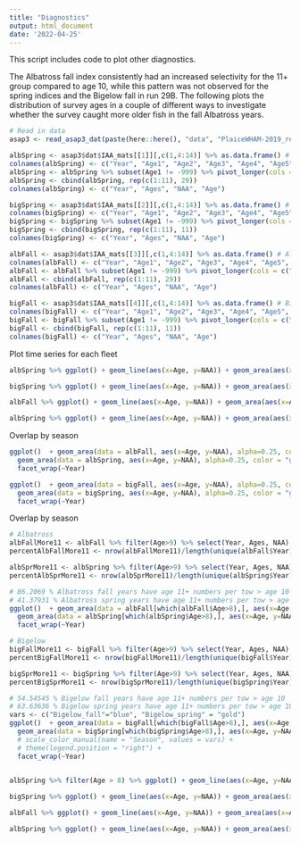 ```yaml
---
title: "Diagnostics"
output: html_document
date: '2022-04-25'
---
```


This script includes code to plot other diagnostics. 

The Albatross fall index consistently had an increased selectivity for the 11+ group compared to age 10, while this pattern was not observed for the spring indices and the Bigelow fall in run 29B. The following plots the distribution of survey ages in a couple of different ways to investigate whether the survey caught more older fish in the fall Albatross years.
```r
# Read in data
asap3 <- read_asap3_dat(paste(here::here(), "data", "PlaiceWHAM-2019_revised_NEFSC-LW-WAA_splitNEFSC-BigUnit.DAT", sep="/"))

albSpring <- asap3$dat$IAA_mats[[1]][,c(1,4:14)] %>% as.data.frame() # Albatross spring index
colnames(albSpring) <- c("Year", "Age1", "Age2", "Age3", "Age4", "Age5", "Age6", "Age7", "Age8", "Age9", "Age10", "Age11")
albSpring <- albSpring %>% subset(Age1 != -999) %>% pivot_longer(cols = c("Age1", "Age2", "Age3", "Age4", "Age5", "Age6", "Age7", "Age8", "Age9", "Age10", "Age11"), names_to = "Ages", values_to = "NAA") %>% group_by(Year)
albSpring <- cbind(albSpring, rep(c(1:11), 29))
colnames(albSpring) <- c("Year", "Ages", "NAA", "Age")

bigSpring <- asap3$dat$IAA_mats[[2]][,c(1,4:14)] %>% as.data.frame() # Bigelow spring index
colnames(bigSpring) <- c("Year", "Age1", "Age2", "Age3", "Age4", "Age5", "Age6", "Age7", "Age8", "Age9", "Age10", "Age11")
bigSpring <- bigSpring %>% subset(Age1 != -999) %>% pivot_longer(cols = c("Age1", "Age2", "Age3", "Age4", "Age5", "Age6", "Age7", "Age8", "Age9", "Age10", "Age11"), names_to = "Ages", values_to = "NAA") %>% group_by(Year)
bigSpring <- cbind(bigSpring, rep(c(1:11), 11))
colnames(bigSpring) <- c("Year", "Ages", "NAA", "Age")

albFall <- asap3$dat$IAA_mats[[3]][,c(1,4:14)] %>% as.data.frame() # Albatross fall index
colnames(albFall) <- c("Year", "Age1", "Age2", "Age3", "Age4", "Age5", "Age6", "Age7", "Age8", "Age9", "Age10", "Age11")
albFall <- albFall %>% subset(Age1 != -999) %>% pivot_longer(cols = c("Age1", "Age2", "Age3", "Age4", "Age5", "Age6", "Age7", "Age8", "Age9", "Age10", "Age11"), names_to = "Ages", values_to = "NAA") %>% group_by(Year)
albFall <- cbind(albFall, rep(c(1:11), 29))
colnames(albFall) <- c("Year", "Ages", "NAA", "Age")

bigFall <- asap3$dat$IAA_mats[[4]][,c(1,4:14)] %>% as.data.frame() # Bigelow fall index
colnames(bigFall) <- c("Year", "Age1", "Age2", "Age3", "Age4", "Age5", "Age6", "Age7", "Age8", "Age9", "Age10", "Age11")
bigFall <- bigFall %>% subset(Age1 != -999) %>% pivot_longer(cols = c("Age1", "Age2", "Age3", "Age4", "Age5", "Age6", "Age7", "Age8", "Age9", "Age10", "Age11"), names_to = "Ages", values_to = "NAA") %>% group_by(Year)
bigFall <- cbind(bigFall, rep(c(1:11), 11))
colnames(bigFall) <- c("Year", "Ages", "NAA", "Age")
```
Plot time series for each fleet
```r
albSpring %>% ggplot() + geom_line(aes(x=Age, y=NAA)) + geom_area(aes(x=Age, y=NAA)) + facet_wrap(~Year)

bigSpring %>% ggplot() + geom_line(aes(x=Age, y=NAA)) + geom_area(aes(x=Age, y=NAA)) + facet_wrap(~Year)

albFall %>% ggplot() + geom_line(aes(x=Age, y=NAA)) + geom_area(aes(x=Age, y=NAA)) + facet_wrap(~Year)

albSpring %>% ggplot() + geom_line(aes(x=Age, y=NAA)) + geom_area(aes(x=Age, y=NAA)) + facet_wrap(~Year)
```
Overlap by season
```r
ggplot()  + geom_area(data = albFall, aes(x=Age, y=NAA), alpha=0.25, color = "blue", fill = "blue") +
  geom_area(data = albSpring, aes(x=Age, y=NAA), alpha=0.25, color = "gold", fill = "gold") +
  facet_wrap(~Year)

ggplot()  + geom_area(data = bigFall, aes(x=Age, y=NAA), alpha=0.25, color = "blue", fill = "blue") +
  geom_area(data = bigSpring, aes(x=Age, y=NAA), alpha=0.25, color = "gold", fill = "gold") +
  facet_wrap(~Year)
```

Overlap by season
```r
# Albatross
albFallMore11 <- albFall %>% filter(Age>9) %>% select(Year, Ages, NAA) %>% pivot_wider(names_from = Ages, values_from = NAA) %>%  filter(Age11 > Age10)
percentAlbFallMore11 <- nrow(albFallMore11)/length(unique(albFall$Year))

albSprMore11 <- albSpring %>% filter(Age>9) %>% select(Year, Ages, NAA) %>% pivot_wider(names_from = Ages, values_from = NAA) %>%  filter(Age11 > Age10)
percentAlbSprMore11 <- nrow(albSprMore11)/length(unique(albSpring$Year))

# 86.2069 % Albatross fall years have age 11+ numbers per tow > age 10
# 41.37931 % Albatross spring years have age 11+ numbers per tow > age 10
ggplot()  + geom_area(data = albFall[which(albFall$Age>8),], aes(x=Age, y=NAA), alpha=0.25, color = "blue", fill = "blue") +
  geom_area(data = albSpring[which(albSpring$Age>8),], aes(x=Age, y=NAA), alpha=0.25, color = "gold", fill = "gold") +
  facet_wrap(~Year) 

# Bigelow 
bigFallMore11 <- bigFall %>% filter(Age>9) %>% select(Year, Ages, NAA) %>% pivot_wider(names_from = Ages, values_from = NAA) %>%  filter(Age11 > Age10)
percentBigFallMore11 <- nrow(bigFallMore11)/length(unique(bigFall$Year))

bigSprMore11 <- bigSpring %>% filter(Age>9) %>% select(Year, Ages, NAA) %>% pivot_wider(names_from = Ages, values_from = NAA) %>%  filter(Age11 > Age10)
percentBigSprMore11 <- nrow(bigSprMore11)/length(unique(bigSpring$Year))

# 54.54545 % Bigelow fall years have age 11+ numbers per tow > age 10
# 63.63636 % Bigelow spring years have age 11+ numbers per tow > age 10
vars <- c("Bigelow_fall"="blue", "Bigelow_spring" = "gold")
ggplot()  + geom_area(data = bigFall[which(bigFall$Age>8),], aes(x=Age, y=NAA), alpha=0.25, color = vars["Bigelow_fall"], fill = vars["Bigelow_fall"]) +
  geom_area(data = bigSpring[which(bigSpring$Age>8),], aes(x=Age, y=NAA), alpha=0.25, color = vars["Bigelow_spring"], fill = vars["Bigelow_spring"]) +
  # scale_color_manual(name = "Season", values = vars) +
  # theme(legend.position = "right") +
  facet_wrap(~Year)
  
```

```r
albSpring %>% filter(Age > 8) %>% ggplot() + geom_line(aes(x=Age, y=NAA)) + geom_area(aes(x=Age, y=NAA)) + facet_wrap(~Year)

bigSpring %>% ggplot() + geom_line(aes(x=Age, y=NAA)) + geom_area(aes(x=Age, y=NAA)) + facet_wrap(~Year)

albFall %>% ggplot() + geom_line(aes(x=Age, y=NAA)) + geom_area(aes(x=Age, y=NAA)) + facet_wrap(~Year)

albSpring %>% ggplot() + geom_line(aes(x=Age, y=NAA)) + geom_area(aes(x=Age, y=NAA)) + facet_wrap(~Year)
```


